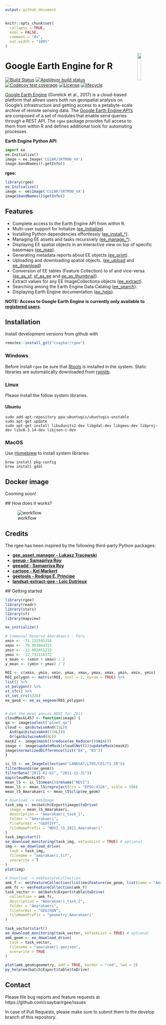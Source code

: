```yaml
---
output: github_document
---
```


```r
knitr::opts_chunk$set(
  collapse = TRUE,
  eval = FALSE,
  comment = "#>",
  out.width = "100%"
)
```

<img src="https://raw.githubusercontent.com/ryali93/rgee/master/man/figures/logo.png" align="right" width = 15%/>

# Google Earth Engine for R

[![Build Status](https://travis-ci.org/csaybar/rgee.svg?branch=master)](https://travis-ci.org/csaybar/rgee)
[![AppVeyor build status](https://ci.appveyor.com/api/projects/status/github/ryali93/rgee?branch=master&svg=true)](https://ci.appveyor.com/project/ryali93/rgee)
[![Codecov test
coverage](https://codecov.io/gh/csaybar/rgee/branch/master/graph/badge.svg)](https://codecov.io/gh/csaybar/rgee?branch=master)
[![License](https://img.shields.io/badge/License-Apache%202.0-blue.svg)](https://opensource.org/licenses/Apache-2.0)
[![lifecycle](https://img.shields.io/badge/lifecycle-experimental-orange.svg)](https://www.tidyverse.org/lifecycle/#experimental)

[Google Earth Engine](https://earthengine.google.com/) (Gorelick et al., 2017) is a cloud-based platform that allows users both run geospatial analysis on Google's infrastructure and getting access to a petabyte-scale archive of remote sensing data. The [Google Earth Engine API's](https://developers.google.com/earth-engine/) are composed of a set of modules that enable send queries through a REST API. The `rgee` package provides full access to them from within R and defines additional tools for automating processes.

**Earth Engine Python API**:

```python
import ee
ee.Initialize()
image = ee.Image('CGIAR/SRTM90_V4')
image.bandNames().getInfo()
```

**rgee:**

```r
library(rgee)
ee_Initialize()
image <- ee$Image('CGIAR/SRTM90_V4')
image$bandNames()$getInfo()
```


## Features

- Complete access to the Earth Engine API from within R.
- Multi-user support for Initialize ([ee_Initialize](https://csaybar.github.io/rgee/reference/ee_Initialize.html))
- Installing Python dependencies effortlessly ([ee_install_*](https://csaybar.github.io/rgee/reference/ee_check-tools.html)).
- Managing EE assets and tasks recursively ([ee_manage_*](https://csaybar.github.io/rgee/reference/ee_manage-tools.html)).
- Displaying EE spatial objects in an interactive view on top of specific basemaps ([ee_map](https://csaybar.github.io/rgee/reference/ee_map.html)).
- Generating metadata reports about EE objects ([ee_print](https://csaybar.github.io/rgee/reference/ee_print.html)).
- Uploading and downloading spatial objects. ([ee_upload](https://csaybar.github.io/rgee/reference/ee_upload.html) and 
 [ee_download](https://csaybar.github.io/rgee/reference/ee_download.html))
- Conversion of EE tables (Feature Collection) to sf and vice-versa ([ee_as_sf](https://csaybar.github.io/rgee/reference/ee_upload.html), 
 [sf_as_ee](https://csaybar.github.io/rgee/reference/ee_download.html)  and
 [ee_as_thumbnail](https://csaybar.github.io/rgee/reference/ee_download.html)). 
- Extract values for any EE ImageCollections objects ([ee_extract](https://csaybar.github.io/rgee/reference/ee_upload.html)).
- Searching among the Earth Engine Data Catalog ([ee_search](https://csaybar.github.io/rgee/reference/ee_search.html)).
- Displaying Earth Engine documentation ([ee_help](https://csaybar.github.io/rgee/reference/ee_help.html)).

**NOTE: Access to Google Earth Engine is currently only available to [registered users](https://earthengine.google.com/)**.

## Installation

Install development versions from github with

```r
remotes::install_git("csaybar/rgee")
```

### Windows

Before install `rgee` be sure that [Rtools](https://cran.r-project.org/bin/windows/Rtools/) is installed in the system. Static libraries are automatically downloaded from [rwinlib](https://github.com/rwinlib/).

### Linux

Please install the follow system libraries.

#### Ubuntu

```
sudo add-apt-repository ppa:ubuntugis/ubuntugis-unstable
sudo apt-get update
sudo apt-get install libudunits2-dev libgdal-dev libgeos-dev libproj-dev libv8-3.14-dev libjson-c-dev
```
### MacOS

Use [Homebrew](https://brew.sh/) to install system libraries:
  
  ```
brew install pkg-config
brew install gdal
```
## Docker image

Cooming soon!
  
  ## How does it works?
  
  ![workflow](https://raw.githubusercontent.com/csaybar/rgee/master/man/figures/rgee.png)

## Credits

The rgee has been inspired by the following third-party Python packages:
  
  - **[gee_asset_manager - Lukasz Tracewski](https://github.com/tracek/gee_asset_manager)**  
  - **[geeup - Samapriya Roy](https://github.com/samapriya/geeup)**
  - **[geeadd - Samapriya Roy](https://github.com/samapriya/gee_asset_manager_addon)**
  - **[cartoee - Kel Markert](https://github.com/KMarkert/cartoee)**
  - **[geetools - Rodrigo E. Principe](https://github.com/gee-community/gee_tools)**
  - **[landsat-extract-gee - Loïc Dutrieux](https://github.com/loicdtx/landsat-extract-gee)**
  
  ## Getting started
  
  ```r
library(rgee)
library(readr)
library(stars)
library(sf)
library(mapview)

ee_initialize()

# Communal Reserve Amarakaeri - Peru
xmin <- -71.132591318
xmax <- -70.953664315
ymin <- -12.892451233
ymax <- -12.731116372
x_mean <- (xmin + xmax) / 2
y_mean <- (ymin + ymax) / 2

ROI <- c(xmin, ymin, xmin, ymax, xmax, ymax, xmax, ymin, xmin, ymin)
ROI_polygon <- matrix(ROI, ncol = 2, byrow = TRUE) %>%
  list() %>%
  st_polygon() %>%
  st_sfc() %>%
  st_set_crs(4326)
ee_geom <- ee_as_eegeom(ROI_polygon)


# Get the mean annual NDVI for 2011
cloudMaskL457 <- function(image) {
  qa <- image$select("pixel_qa")
  cloud <- qa$bitwiseAnd(32L)$
    And(qa$bitwiseAnd(128L))$
    Or(qa$bitwiseAnd(8L))
  mask2 <- image$mask()$reduce(ee_Reducer()$min())
  image <- image$updateMask(cloud$Not())$updateMask(mask2)
  image$normalizedDifference(list("B4", "B3"))
}

ic_l5 <- ee_ImageCollection("LANDSAT/LT05/C01/T1_SR")$
  filterBounds(ee_geom)$
  filterDate("2011-01-01", "2011-12-31")$
  map(cloudMaskL457)
mean_l5 <- ic_l5$mean()$rename("NDVI")
mean_l5 <- mean_l5$reproject(crs = "EPSG:4326", scale = 500)
mean_l5_Amarakaeri <- mean_l5$clip(ee_geom)
```

```r
# Download -> ee$Image
task_img <- ee$batch$Export$image$toDrive(
  image = mean_l5_Amarakaeri,
  description = "Amarakaeri_task_1",
  folder = "Amarakaeri",
  fileFormat = "GEOTIFF",
  fileNamePrefix = "NDVI_l5_2011_Amarakaeri"
)
task_img$start()
ee_download_monitoring(task_img, eeTaskList = TRUE) # optional
img <- ee_download_drive(
  task = task_img,
  filename = "amarakaeri.tif",
  overwrite = T
)
plot(img)

# Download -> ee$FeatureCollection
amk_f <- ee$FeatureCollection(list(ee$Feature(ee_geom, list(name = "Amarakaeri"))))
amk_fc <- ee$FeatureCollection(amk_f)
task_vector <- ee$batch$Export$table$toDrive(
  collection = amk_fc,
  description = "Amarakaeri_task_2",
  folder = "Amarakaeri",
  fileFormat = "GEOJSON",
  fileNamePrefix = "geometry_Amarakaeri"
)

task_vector$start()
ee_download_monitoring(task_vector, eeTaskList = TRUE) # optional
amk_geom <- ee_download_drive(
  task = task_vector,
  filename = "amarakaeri.geojson",
  overwrite = TRUE
)

plot(amk_geom$geometry, add = TRUE, border = "red", lwd = 3)
py_help(ee$batch$Export$table$toDrive)


```


## Contact
Please file bug reports and feature requests at https://github.com/csaybar/rgee/issues

In case of Pull Requests, please make sure to submit them to the develop branch of this repository.
